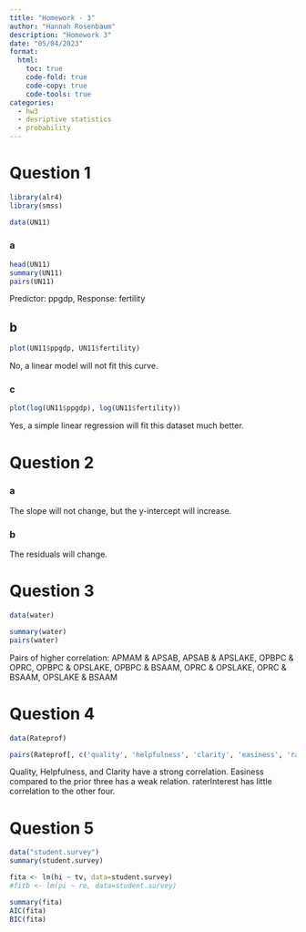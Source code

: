 ```yaml
---
title: "Homework - 3"
author: "Hannah Rosenbaum"
description: "Homework 3"
date: "05/04/2023"
format:
  html:
    toc: true
    code-fold: true
    code-copy: true
    code-tools: true
categories:
  - hw3
  - desriptive statistics 
  - probability
---
```


# Question 1

```r
library(alr4)
library(smss)
```

```r
data(UN11)
```

### a

```r
head(UN11)
summary(UN11)
pairs(UN11)
```

Predictor: ppgdp, Response: fertility

## b

```r
plot(UN11$ppgdp, UN11$fertility)
```

No, a linear model will not fit this curve.

### c

```r
plot(log(UN11$ppgdp), log(UN11$fertility))
```

Yes, a simple linear regression will fit this dataset much better.

# Question 2

### a

The slope will not change, but the y-intercept will increase.

### b

The residuals will change.

# Question 3

```r
data(water)
```

```r
summary(water)
pairs(water)
```

Pairs of higher correlation: APMAM & APSAB, APSAB & APSLAKE, OPBPC & OPRC, OPBPC & OPSLAKE, OPBPC & BSAAM, OPRC & OPSLAKE, OPRC & BSAAM, OPSLAKE & BSAAM

# Question 4

```r
data(Rateprof)
```

```r
pairs(Rateprof[, c('quality', 'helpfulness', 'clarity', 'easiness', 'raterInterest')])
```

Quality, Helpfulness, and Clarity have a strong correlation. Easiness compared to the prior three has a weak relation. raterInterest has little correlation to the other four.

# Question 5

```r
data("student.survey")
summary(student.survey)
```

```r
fita <- lm(hi ~ tv, data=student.survey)
#fitb <- lm(pi ~ re, data=student.survey)
```

```r
summary(fita)
AIC(fita)
BIC(fita)
```
